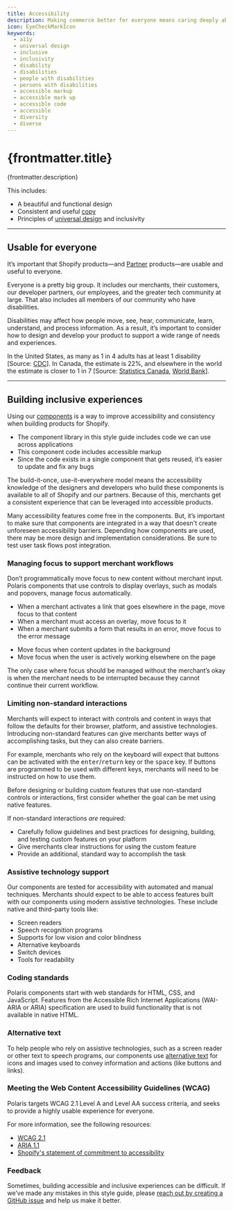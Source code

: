 ```yaml
---
title: Accessibility
description: Making commerce better for everyone means caring deeply about making quality products. A quality product should have a fantastic user experience (UX).
icon: EyeCheckMarkIcon
keywords:
  - a11y
  - universal design
  - inclusive
  - inclusivity
  - disability
  - disabilities
  - people with disabilities
  - persons with disabilities
  - accessible markup
  - accessible mark up
  - accessible code
  - accessible
  - diversity
  - diverse
---
```


# {frontmatter.title}

<Lede>{frontmatter.description}</Lede>

This includes:

- A beautiful and functional design
- Consistent and useful [copy](/content/product-content)
- Principles of
  [universal design](https://en.wikipedia.org/wiki/Universal_design) and inclusivity

---

## Usable for everyone

It’s important that Shopify products—and [Partner](https://www.shopify.ca/partners) products—are usable and useful to everyone.

Everyone is a pretty big group. It includes our merchants, their customers, our developer partners, our employees, and the greater tech community at large. That also includes all members of our community who have disabilities.

Disabilities may affect how people move, see, hear, communicate, learn, understand, and process information.
As a result, it’s important to consider how to design and develop your product to support a wide range of needs and experiences.

In the United States, as many as 1 in 4 adults has at least 1 disability [Source: [CDC](https://www.cdc.gov/media/releases/2018/p0816-disability.html)]. In Canada, the estimate is 22%, and elsewhere in the world the estimate is closer to 1 in 7 [Source: [Statistics Canada](https://www150.statcan.gc.ca/n1/pub/11-627-m/11-627-m2018035-eng.htm), [World Bank](https://www.worldbank.org/en/topic/disability)].

---

## Building inclusive experiences

Using our [components](/components) is a way to improve accessibility and consistency when building products for Shopify.

- The component library in this style guide includes code we can use across applications
- This component code includes accessible markup
- Since the code exists in a single component that gets reused, it’s easier to update and fix any bugs

The build-it-once, use-it-everywhere model means the accessibility knowledge of the designers and developers who build these components is available to all of Shopify and our partners. Because of this, merchants get a consistent experience that can be leveraged into accessible products.

Many accessibility features come free in the components. But, it’s important to make sure that components are integrated in a way that doesn't create unforeseen accessibility barriers. Depending how components are used, there may be more design and implementation considerations. Be sure to test user task flows post integration.

### Managing focus to support merchant workflows

Don’t programmatically move focus to new content without merchant input. Polaris components that use controls to display overlays, such as modals and popovers, manage focus automatically.

<InlineGrid columns={2} gap='400'>

  <Do>

  - When a merchant activates a link that goes elsewhere in the page, move focus to that content
  - When a merchant must access an overlay, move focus to it
  - When a merchant submits a form that results in an error, move focus to the error message

  </Do>

  <Dont>

  - Move focus when content updates in the background
  - Move focus when the user is actively working elsewhere on the page

  </Dont>

</InlineGrid>

The only case where focus should be managed without the merchant’s okay is when the merchant needs to be interrupted because they cannot continue their current workflow.

### Limiting non-standard interactions

Merchants will expect to interact with controls and content in ways that follow the defaults for their browser, platform, and assistive technologies. Introducing non-standard features can give merchants better ways of accomplishing tasks, but they can also create barriers.

For example, merchants who rely on the keyboard will expect that buttons can be activated with the <kbd>enter</kbd>/<kbd>return</kbd> key or the <kbd>space</kbd> key. If buttons are programmed to be used with different keys, merchants will need to be instructed on how to use them.

Before designing or building custom features that use non-standard controls or interactions, first consider whether the goal can be met using native features.

If non-standard interactions _are_ required:

- Carefully follow guidelines and best practices for designing, building, and testing custom features on your platform
- Give merchants clear instructions for using the custom feature
- Provide an additional, standard way to accomplish the task

### Assistive technology support

Our components are tested for accessibility with automated and manual techniques. Merchants should expect to be able to access features built with our components using modern assistive technologies. These include native and third-party tools like:

- Screen readers
- Speech recognition programs
- Supports for low vision and color blindness
- Alternative keyboards
- Switch devices
- Tools for readability

### Coding standards

Polaris components start with web standards for HTML, CSS, and JavaScript. Features from the Accessible Rich Internet Applications (WAI-ARIA or ARIA) specification are used to build functionality that is not available in native HTML.

### Alternative text

To help people who rely on assistive technologies, such as a screen reader or other text to speech programs, our components use [alternative text](/content/alternative-text) for icons and images used to convey information and actions (like buttons and links).

### Meeting the Web Content Accessibility Guidelines (WCAG)

Polaris targets WCAG 2.1 Level A and Level AA success criteria, and seeks to provide a highly usable experience for everyone.

For more information, see the following resources:

- [WCAG 2.1](https://www.w3.org/TR/WCAG21/)
- [ARIA 1.1](https://www.w3.org/TR/wai-aria-1.1/)
- [Shopify's statement of commitment to accessibility](https://www.shopify.com/accessibility)

### Feedback

Sometimes, building accessible and inclusive experiences can be difficult. If we’ve made any mistakes in this style guide, please
[reach out by creating a GitHub issue](https://github.com/Shopify/polaris-react/issues) and help us make it better.
